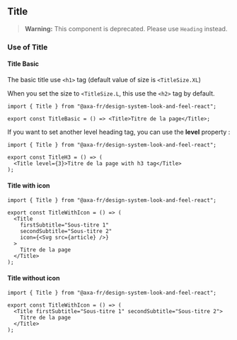 
<Meta of={TitleStories} />

## Title

> **Warning:** This component is deprecated. Please use `Heading` instead.

### Use of Title

#### Title Basic

The basic title use `<h1>` tag (default value of size is `<TitleSize.XL`)

When you set the size to `<TitleSize.L`, this use the `<h2>` tag by default.

```tsx
import { Title } from "@axa-fr/design-system-look-and-feel-react";

export const TitleBasic = () => <Title>Titre de la page</Title>;
```

<Canvas of={TitleStories.TitleBasic} />

<Controls of={TitleStories.TitleBasic} />

If you want to set another level heading tag, you can use the **level** property :

```tsx
import { Title } from "@axa-fr/design-system-look-and-feel-react";

export const TitleH3 = () => (
  <Title level={3}>Titre de la page with h3 tag</Title>
);
```

#### Title with icon

```tsx
import { Title } from "@axa-fr/design-system-look-and-feel-react";

export const TitleWithIcon = () => (
  <Title
    firstSubtitle="Sous-titre 1"
    secondSubtitle="Sous-titre 2"
    icon={<Svg src={article} />}
  >
    Titre de la page
  </Title>
);
```

<Canvas of={TitleStories.TitleWithIcon} />

<Controls of={TitleStories.TitleWithIcon} />

#### Title without icon

```tsx
import { Title } from "@axa-fr/design-system-look-and-feel-react";

export const TitleWithIcon = () => (
  <Title firstSubtitle="Sous-titre 1" secondSubtitle="Sous-titre 2">
    Titre de la page
  </Title>
);
```

<Canvas of={TitleStories.TitleWithoutIcon} />

<Controls of={TitleStories.TitleWithoutIcon} />
